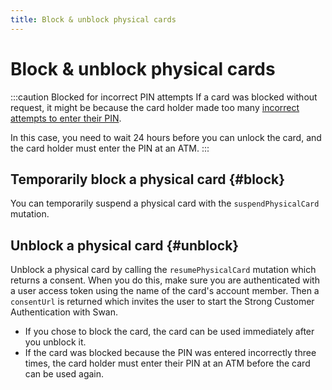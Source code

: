 ```yaml
---
title: Block & unblock physical cards
---
```


# Block & unblock physical cards

:::caution Blocked for incorrect PIN attempts
If a card was blocked without request, it might be because the card holder made too many [incorrect attempts to enter their PIN](./index.mdx#pin-incorrect-attempts).

In this case, you need to wait 24 hours before you can unlock the card, and the card holder must enter the PIN at an ATM.
:::

## Temporarily block a physical card {#block}

You can temporarily suspend a physical card with the `suspendPhysicalCard` mutation.

## Unblock a physical card {#unblock}

Unblock a physical card by calling the `resumePhysicalCard` mutation which returns a consent.
When you do this, make sure you are authenticated with a user access token using the name of the card's account member.
Then a `consentUrl` is returned which invites the user to start the Strong Customer Authentication with Swan.

- If you chose to block the card, the card can be used immediately after you unblock it.
- If the card was blocked because the PIN was entered incorrectly three times, the card holder must enter their PIN at an ATM before the card can be used again.
